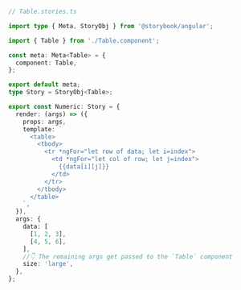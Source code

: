 ```ts
// Table.stories.ts

import type { Meta, StoryObj } from '@storybook/angular';

import { Table } from './Table.component';

const meta: Meta<Table> = {
  component: Table,
};

export default meta;
type Story = StoryObj<Table>;

export const Numeric: Story = {
  render: (args) => ({
    props: args,
    template: `
      <table>
        <tbody>
          <tr *ngFor="let row of data; let i=index">
            <td *ngFor="let col of row; let j=index">
              {{data[i][j]}}
            </td>
          </tr>
        </tbody>
      </table>
    `,
  }),
  args: {
    data: [
      [1, 2, 3],
      [4, 5, 6],
    ],
    //👇 The remaining args get passed to the `Table` component
    size: 'large',
  },
};
```
